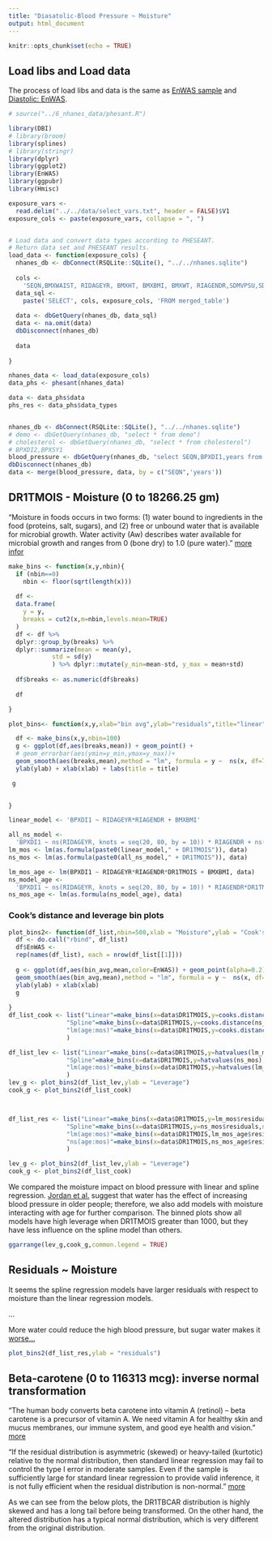 ```yaml
---
title: "Diasatolic-Blood Pressure ~ Moisture"
output: html_document
---
```


```r
knitr::opts_chunk$set(echo = TRUE)
```


## Load libs and Load data
The process of load libs and data is the same as [EnWAS sample](https://ccb-hms.github.io/Imputation/7_enwas/EnWAS_simple.html) and [Diastolic: EnWAS](https://ccb-hms.github.io/Imputation/7_enwas/blood_pres/blood_pres_diastolic.html).

```r
# source("../6_nhanes_data/phesant.R")

library(DBI)
# library(broom)
library(splines)
# library(stringr)
library(dplyr)
library(ggplot2)
library(EnWAS)
library(ggpubr)
library(Hmisc)

exposure_vars <-
  read.delim("../../data/select_vars.txt", header = FALSE)$V1
exposure_cols <- paste(exposure_vars, collapse = ", ")


# Load data and convert data types according to PHESEANT.
# Return data set and PHESEANT results.
load_data <- function(exposure_cols) {
  nhanes_db <- dbConnect(RSQLite::SQLite(), "../../nhanes.sqlite")
  
  cols <-
    'SEQN,BMXWAIST, RIDAGEYR, BMXHT, BMXBMI, BMXWT, RIAGENDR,SDMVPSU,SDMVSTRA,RIDRETH1, INDFMPIR, years,'
  data_sql <-
    paste('SELECT', cols, exposure_cols, 'FROM merged_table')
  
  data <- dbGetQuery(nhanes_db, data_sql)
  data <- na.omit(data)
  dbDisconnect(nhanes_db)
  
  data
  
}

nhanes_data <- load_data(exposure_cols) 
data_phs <- phesant(nhanes_data)

data <- data_phs$data
phs_res <- data_phs$data_types


nhanes_db <- dbConnect(RSQLite::SQLite(), "../../nhanes.sqlite")
# demo <- dbGetQuery(nhanes_db, "select * from demo")
# cholesterol <- dbGetQuery(nhanes_db, "select * from cholesterol")
# BPXDI2,BPXSY1
blood_pressure <- dbGetQuery(nhanes_db, "select SEQN,BPXDI1,years from blood_pressure where BPXDI1 IS NOT NULL and BPXDI1 <> 0")
dbDisconnect(nhanes_db)
data <- merge(blood_pressure, data, by = c("SEQN",'years'))

```




## DR1TMOIS - Moisture (0 to 18266.25 gm)

"Moisture in foods occurs in two forms: (1) water bound to ingredients in the food (proteins, salt, sugars), and (2) free or unbound water that is available for microbial growth. Water activity (Aw) describes water available for microbial growth and ranges from 0 (bone dry) to 1.0 (pure water)."
[more infor](https://www.clemson.edu/extension/food/canning/canning-tips/39available-moisture.html)

```r


make_bins <- function(x,y,nbin){
  if (nbin==0)
    nbin <- floor(sqrt(length(x)))
  
  df <-
  data.frame(
    y = y,
    breaks = cut2(x,m=nbin,levels.mean=TRUE)
  )
  df <- df %>% 
  dplyr::group_by(breaks) %>% 
  dplyr::summarize(mean = mean(y),
            std = sd(y)
            ) %>% dplyr::mutate(y_min=mean-std, y_max = mean+std)
  
  df$breaks <- as.numeric(df$breaks)
  
  df

}

plot_bins<- function(x,y,xlab="bin avg",ylab="residuals",title="linear",nbin=100){

  df <- make_bins(x,y,nbin=100)
  g <- ggplot(df,aes(breaks,mean)) + geom_point() +
  # geom_errorbar(aes(ymin=y_min,ymax=y_max))+
  geom_smooth(aes(breaks,mean),method = "lm", formula = y ~  ns(x, df=7))+
  ylab(ylab) + xlab(xlab) + labs(title = title)

 g

  
}

linear_model <- 'BPXDI1 ~ RIDAGEYR*RIAGENDR + BMXBMI'

all_ns_model <-
  'BPXDI1 ~ ns(RIDAGEYR, knots = seq(20, 80, by = 10)) * RIAGENDR + ns(BMXBMI,knots = c(seq(15, 45, by = 5),seq(45,65,by=10))) '
lm_mos <- lm(as.formula(paste0(linear_model," + DR1TMOIS")), data)
ns_mos <- lm(as.formula(paste0(all_ns_model," + DR1TMOIS")), data)

lm_mos_age <- lm(BPXDI1 ~ RIDAGEYR*RIAGENDR*DR1TMOIS + BMXBMI, data)
ns_model_age <-
  'BPXDI1 ~ ns(RIDAGEYR, knots = seq(20, 80, by = 10)) * RIAGENDR*DR1TMOIS + ns(BMXBMI,knots = c(seq(15, 45, by = 5),seq(45,65,by=10))) '
ns_mos_age <- lm(as.formula(ns_model_age), data)

```


###  Cook's distance and leverage bin plots

```r

plot_bins2<- function(df_list,nbin=500,xlab = "Moisture",ylab = "Cook's Distance"){
  df <- do.call("rbind", df_list)
  df$EnWAS <-
  rep(names(df_list), each = nrow(df_list[[1]]))
    
  g <- ggplot(df,aes(bin_avg,mean,color=EnWAS)) + geom_point(alpha=0.2) +
  geom_smooth(aes(bin_avg,mean),method = "lm", formula = y ~  ns(x, df=7))+
  ylab(ylab) + xlab(xlab) 
  g
  
}
df_list_cook <- list("Linear"=make_bins(x=data$DR1TMOIS,y=cooks.distance(lm_mos),nbin=500),
                "Spline"=make_bins(x=data$DR1TMOIS,y=cooks.distance(ns_mos),nbin=500),
                "lm(age:mos)"=make_bins(x=data$DR1TMOIS,y=cooks.distance(lm_mos_age),nbin=500)
                )

df_list_lev <- list("Linear"=make_bins(x=data$DR1TMOIS,y=hatvalues(lm_mos),nbin=500),
                "Spline"=make_bins(x=data$DR1TMOIS,y=hatvalues(ns_mos),nbin=500),
                "lm(age:mos)"=make_bins(x=data$DR1TMOIS,y=hatvalues(lm_mos_age),nbin=500)
                )
lev_g <- plot_bins2(df_list_lev,ylab = "Leverage")
cook_g <- plot_bins2(df_list_cook)



df_list_res <- list("Linear"=make_bins(x=data$DR1TMOIS,y=lm_mos$residuals,nbin=200),
                "Spline"=make_bins(x=data$DR1TMOIS,y=ns_mos$residuals,nbin=200),
                "lm(age:mos)"=make_bins(x=data$DR1TMOIS,lm_mos_age$residuals,nbin=200),
                "ns(age:mos)"=make_bins(x=data$DR1TMOIS,ns_mos_age$residuals,nbin=200)
                )

lev_g <- plot_bins2(df_list_lev,ylab = "Leverage")
cook_g <- plot_bins2(df_list_cook)
```

We compared the moisture impact on blood pressure with linear and spline regression.
[Jordan et al.](https://www.ahajournals.org/doi/pdf/10.1161/01.cir.101.5.504) suggest that water has the effect of increasing blood pressure in older
people; therefore, we also add models with moisture interacting with age for further comparison. The binned plots show all models have high leverage when DR1TMOIS greater than 1000, but they have less influence on the spline model than others. 

```r
ggarrange(lev_g,cook_g,common.legend = TRUE)

```

## Residuals ~ Moisture

It seems the spline regression models have larger residuals with respect to moisture than the linear regression models.

...

More water could reduce the high blood pressure, but sugar water makes it [worse...](https://www.medicinenet.com/can_drinking_water_lower_your_blood_pressure/article.htm)

```r
plot_bins2(df_list_res,ylab = "residuals")

```











## Beta-carotene (0 to 116313 mcg): inverse normal transformation

"The human body converts beta carotene into vitamin A (retinol) – beta carotene is a precursor of vitamin A. We need vitamin A for healthy skin and mucus membranes, our immune system, and good eye health and vision." [more](https://www.medicalnewstoday.com/articles/252758#what_is_carotene)


"If the residual distribution is asymmetric (skewed) or heavy-tailed (kurtotic) relative to the normal distribution, then standard linear regression may fail to control the type I error in moderate samples. Even if the sample is sufficiently large for standard linear regression to provide valid inference, it is not fully efficient when the residual distribution is non-normal. "
[more](https://cran.r-project.org/web/packages/RNOmni/vignettes/RNOmni.html)


As we can see from the below plots, the DR1TBCAR distribution is highly skewed and has a long tail before being transformed. On the other hand, the altered distribution has a typical normal distribution, which is very different from the original distribution.




